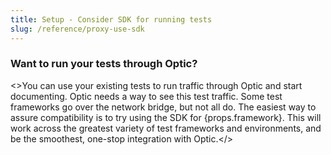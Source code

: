 ```yaml
---
title: Setup - Consider SDK for running tests
slug: /reference/proxy-use-sdk
---
```


### Want to run your tests through Optic?

<>You can use your existing tests to run traffic through Optic and start documenting. Optic needs a way to see this test traffic. Some test frameworks go over the network bridge, but not all do. The easiest way to assure compatibility is to try using the SDK for {props.framework}. This will work across the greatest variety of test frameworks and environments, and be the smoothest, one-stop integration with Optic.</>
